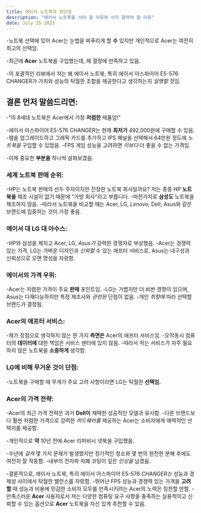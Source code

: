```yaml
---
title: 에이서 노트북의 장단점
description: "에이서 노트북을 사야 할 이유와 사지 말아야 할 이유"
date: July 25 2023
---
```

-노트북 선택에 있어 Acer는 눈썹을 찌푸리게 할 **수** 있지만 개인적으로 Acer는 여전히 최고의 선택임. 

-최근에 **Acer** 노트북을 구입했는데, 제 결정에 만족하고 있음. 

-이 포괄적인 리뷰에서 저는 왜 에이서 노트북, 특히 에이서 아스파이어 E5-576 CHANGER가 가치와 성능의 탁월한 조합을 제공한다고 생각하는지 _설명할_ 것임.

## 결론 먼저 말씀드리면:
-"I5 8세대 노트북은 Acer에서 가장 **저렴한** 제품임!"

-에이서 아스파이어 E5-576 CHANGER는 현재 **최저가** 492,000원에 구매할 수 있음. 
-램을 업그레이드하고 그래픽 카드를 추가하고 IPS 패널을 선택해서 64만원 정도에 _노트북을_ 구입할 수 있었음. 
-FPS 게임 성능을 고려하면 _이보다_ 더 좋을 수 없는 가격임.

-이제 중요한 **부분을** 하나씩 살펴보겠음.

### 세계 노트북 판매 순위: 
-HP는 노트북 판매의 선두 주자이지만 진정한 노트북 회사일까요? 저는 종종 HP **노트북을** 제조 시설이 없기 때문에 "가방 회사"라고 부릅니다. 
-마찬가지로 **삼성도** 노트북을 제조하지 않음. 
-따라서 노트북을 비교할 때는 Acer, LG, _Lenovo,_ Dell, Asus와 같은 브랜드에 집중하는 것이 가장 좋음.

### 에이서 대 LG 대 아수스: 
-HP와 삼성을 제치고 Acer, LG, _Asus가_ 강력한 경쟁자로 부상했음. 
-Acer는 경쟁력 있는 가격, LG는 가벼운 디자인과 _신뢰할_ 수 있는 애프터 서비스로, Asus는 내구성과 신뢰성으로 오랜 명성을 자랑함.

### 에이서의 가격 우위:
-Acer는 저렴한 가격이 주요 **판매** 포인트임. 
-LG는 가볍지만 더 비싼 경향이 있으며, Asus는 다재다능하지만 특정 제조사와 _관련된_ 단점이 없음. 
-개인 _취향에_ 따라 선택할 브랜드가 결정됨.

### Acer의 애프터 서비스: 
-제가 장점으로 생각하지 않는 한 가지 **측면은** Acer의 애프터 서비스임. 
-오작동시 컴퓨터의 **데이터에** 대한 책임은 서비스 센터에 있지 않음. 
-따라서 저는 서비스가 자주 필요하지 않은 노트북을 **소중하게** 생각함.

### LG에 비해 무거운 것이 단점: 
-노트북을 구매할 때 무게가 주요 고려 사항이라면 LG는 탁월한 **선택임.**

### Acer의 가격 전략: 
-Acer의 최근 가격 전략은 과거 **Dell이** 채택한 성공적인 모델과 유사함. 
-다른 브랜드보다 훨씬 저렴한 가격으로 강력한 _하드웨어를_ 제공하는 Acer는 소비자에게 매력적인 선택지를 제공함.

-개인적으로 **약** 10년 전에 Acer 리퍼비시 넷북을 구입했음. 

-수년에 _걸쳐_ 몇 가지 문제가 발생했지만 정기적인 청소와 몇 번의 완전한 분해 후에도 여전히 잘 작동함.
-내부의 전자파 차폐 코팅이 깊은 _인상을_ 남겼음.

-결론적으로, 에이서 노트북, 특히 에이서 아스파이어 E5-576 _CHANGER는_ 성능과 경제성 사이에서 탁월한 밸런스를 자랑함. 
-뛰어난 FPS 성능과 경쟁력 있는 가격을 **고려할** 때 성능과 비용에 민감한 소비자 모두를 만족시키려는 Acer의 노력은 칭찬할 만함. 
-만족스러운 **Acer** 사용자로서 저는 다양한 컴퓨팅 요구 사항을 충족하는 실용적이고 신뢰할 수 있는 옵션으로 **Acer** 노트북을 자신 있게 추천할 수 있음.